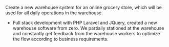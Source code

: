 Create a new warehouse system for an online grocery store, which will be used for all daily operations in the warehouse.

- Full stack development with PHP Laravel and JQuery, created a new warehouse software from zero. We partially stationed at the warehouse and constantly get feedback from the warehouse workers to optimize the flow according to business requirements.
